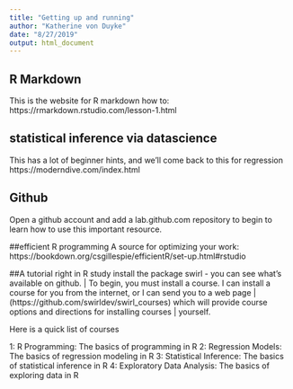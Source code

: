 ```yaml
---
title: "Getting up and running"
author: "Katherine von Duyke"
date: "8/27/2019"
output: html_document
---
```


## R Markdown
This is the website for R markdown how to: https://rmarkdown.rstudio.com/lesson-1.html

## statistical inference via datascience
This has a lot of beginner hints, and we'll come back to this for regression https://moderndive.com/index.html

## Github
Open a github account and add a lab.github.com repository to begin to learn how to use this important resource.

##efficient R programming
A source for optimizing your work: https://bookdown.org/csgillespie/efficientR/set-up.html#rstudio 

##A tutorial right in R study
install the package swirl - you can see what's available on github.
| To begin, you must install a course. I can install a course for you from the internet, or I can send you to a web page
| (https://github.com/swirldev/swirl_courses) which will provide course options and directions for installing courses
| yourself. 

Here is a quick list of courses

1: R Programming: The basics of programming in R
2: Regression Models: The basics of regression modeling in R
3: Statistical Inference: The basics of statistical inference in R
4: Exploratory Data Analysis: The basics of exploring data in R
